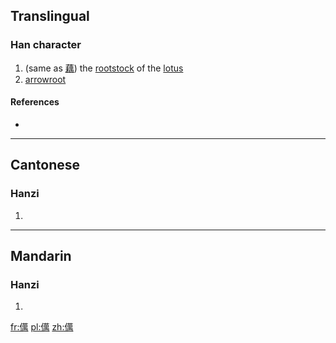 ==Translingual==

===Han character===
{{Han char|rn=9|rad=人|as=13|sn=15|four=|canj=人廿田月 (OTWB)}}

# (same as [[藕]]) the [[rootstock]] of the [[lotus]]
# [[arrowroot]]

====References====
* {{Han ref|kx=0119.231|hdz=10217.110|uh=3496|ud=13462}}

----

==Cantonese==

===Hanzi===
{{yue-hanzi|jyut=[[ngaau5]]|y=ngaau5}}

# {{defn|lang=yue|sort=人13}}

----

==Mandarin==

===Hanzi===
{{cmn-hanzi|pin=[[ǒu]] ([[ou3]])|wg=ou<sup>3</sup>}}

# {{defn|lang=cmn|sort=人13}}

[[fr:㒖]]
[[pl:㒖]]
[[zh:㒖]]